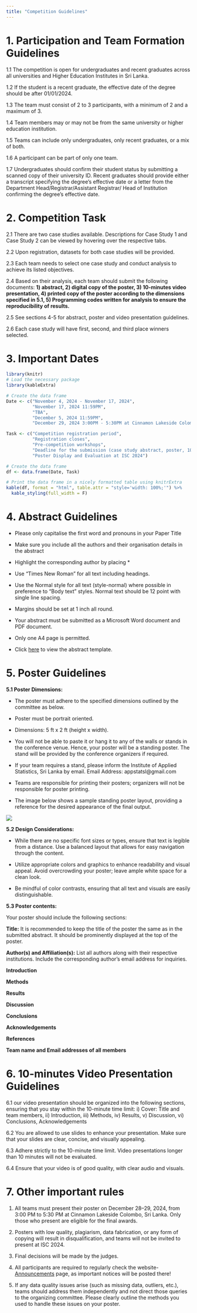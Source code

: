 ```yaml
---
title: "Competition Guidelines"
---
```


# 1. Participation and Team Formation Guidelines

1.1 The competition is open for undergraduates and recent graduates across all universities and Higher Education Institutes in Sri Lanka.

1.2 If the student is a recent graduate, the effective date of the degree should be after 01/01/2024.

1.3 The team must consist of 2 to 3 participants, with a minimum of 2 and a maximum of 3.

1.4 Team members may or may not be from the same university or higher education institution.

1.5 Teams can include only undergraduates, only recent graduates, or a mix of both.

1.6 A participant can be part of only one team.

1.7 Undergraduates should confirm their student status by submitting a scanned copy of their university ID. Recent graduates should provide either a transcript specifying the degree's effective date or a letter from the Department Head/Registrar/Assistant Registrar/ Head of Institution confirming the degree's effective date.

# 2. Competition Task

2.1 There are two case studies available. Descriptions for Case Study 1 and Case Study 2 can be viewed by hovering over the respective tabs.

2.2 Upon registration, datasets for both case studies will be provided.

2.3 Each team needs to select one case study and conduct analysis to achieve its listed objectives.

2.4 Based on their analysis, each team should submit the following documents: **1) abstract, 2) digital copy of the poster, 3) 10-minutes video presentation, 4) printed copy of the poster according to the dimensions specified in 5.1, 5) Programming codes written for analysis to ensure the reproducibility of results.**

2.5 See sections 4-5 for abstract, poster and video presentation guidelines.

2.6 Each case study will have first, second, and third place winners selected.

# 3. Important Dates

```r
library(knitr)
# Load the necessary package
library(kableExtra)

# Create the data frame
Date <- c("November 4, 2024 - November 17, 2024",
          "November 17, 2024 11:59PM",
          "TBA", 
          "December 5, 2024 11:59PM", 
          "December 29, 2024 3:00PM - 5:30PM at Cinnamon Lakeside Colombo")

Task <- c("Competition registration period",
          "Registration closes",
          "Pre-competition workshops",
          "Deadline for the submission (case study abstract, poster, 10-minute video presentation)", 
          "Poster Display and Evaluation at ISC 2024")

# Create the data frame
df <- data.frame(Date, Task)

# Print the data frame in a nicely formatted table using knitrExtra
kable(df, format = "html", table.attr = "style='width: 100%;'") %>%
  kable_styling(full_width = F)

```

# 4. Abstract Guidelines

-   Please only capitalise the first word and pronouns in your Paper Title

-   Make sure you include all the authors and their organisation details in the abstract

-   Highlight the corresponding author by placing \*

-   Use “Times New Roman” for all text including headings.

-   Use the Normal style for all text (style-normal) where possible in preference to "Body text" styles. Normal text should be 12 point with single line spacing.

-   Margins should be set at 1 inch all round.

-   Your abstract must be submitted as a Microsoft Word document and PDF document.

-   Only one A4 page is permitted.

-   Click [here](/abstract.docx) to view the abstract template.

# 5. Poster Guidelines

**5.1 Poster Dimensions:**

-   The poster must adhere to the specified dimensions outlined by the committee as below.

-   Poster must be portrait oriented.

-   Dimensions: 5 ft x 2 ft (height x width).

-   You will not be able to paste it or hang it to any of the walls or stands in the conference venue. Hence, your poster will be a standing poster. The stand will be provided by the conference organizers if required.

-   If your team requires a stand, please inform the Institute of Applied Statistics, Sri Lanka by email. Email Address: appstatsl\@gmail.com

-   Teams are responsible for printing their posters; organizers will not be responsible for poster printing.

-   The image below shows a sample standing poster layout, providing a reference for the desired appearance of the final output.

![](poster.png)

**5.2 Design Considerations:**

-   While there are no specific font sizes or types, ensure that text is legible from a distance. Use a balanced layout that allows for easy navigation through the content.

-   Utilize appropriate colors and graphics to enhance readability and visual appeal. Avoid overcrowding your poster; leave ample white space for a clean look.

-   Be mindful of color contrasts, ensuring that all text and visuals are easily distinguishable.

**5.3 Poster contents:**

Your poster should include the following sections:

**Title:** It is recommended to keep the title of the poster the same as in the submitted abstract. It should be prominently displayed at the top of the poster.

**Author(s) and Affiliation(s):** List all authors along with their respective institutions. Include the corresponding author's email address for inquiries.

**Introduction**

**Methods**

**Results**

**Discussion**

**Conclusions**

**Acknowledgements**

**References**

**Team name and Email addresses of all members**

# 6. 10-minutes Video Presentation Guidelines

6.1 our video presentation should be organized into the following sections, ensuring that you stay within the 10-minute time limit: i) Cover: Title and team members, ii) Introduction, iii) Methods, iv) Results, v) Discussion, vi) Conclusions, Acknowledgements

6.2 You are allowed to use slides to enhance your presentation. Make sure that your slides are clear, concise, and visually appealing.

6.3 Adhere strictly to the 10-minute time limit. Video presentations longer than 10 minutes will not be evaluated.

6.4 Ensure that your video is of good quality, with clear audio and visuals.

# 7. Other important rules

1.  All teams must present their poster on December 28–29, 2024, from 3:00 PM to 5:30 PM at Cinnamon Lakeside Colombo, Sri Lanka. Only those who present are eligible for the final awards.

2.  Posters with low quality, plagiarism, data fabrication, or any form of copying will result in disqualification, and teams will not be invited to present at ISC 2024.

3.  Final decisions will be made by the judges.

4.  All participants are required to regularly check the website- [Announcements](https://thiyangt.github.io/ISC2024.case.study/announcements.html) page, as important notices will be posted there!

5.  If any data quality issues arise (such as missing data, outliers, etc.), teams should address them independently and not direct those queries to the organizing committee. Please clearly outline the methods you used to handle these issues on your poster.
